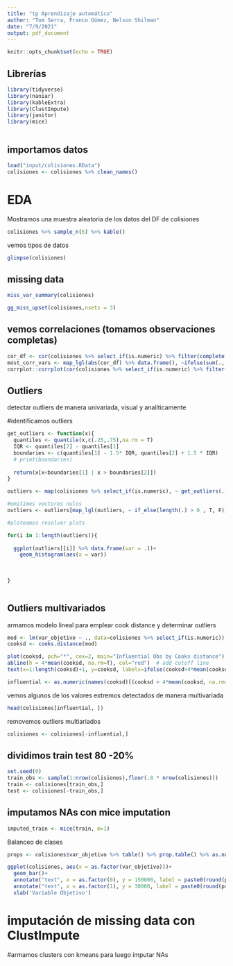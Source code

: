 ```yaml
---
title: "tp Aprendizaje automático"
author: "Tom Serra, Franco Gómez, Nelson Shilman"
date: "7/9/2021"
output: pdf_document
---
```


```r
knitr::opts_chunk$set(echo = TRUE)
```

## Librerías

```r
library(tidyverse)
library(naniar)
library(kableExtra)
library(ClustImpute)
library(janitor)
library(mice)



```


## importamos datos

```r
load("input/colisiones.RData")
colisiones <- colisiones %>% clean_names()
```

# EDA
Mostramos una muestra aleatoria de los datos del DF de colisiones

```r
colisiones %>% sample_n(5) %>% kable()
```

vemos tipos de datos
```r
glimpse(colisiones) 
```


## missing data

```r
miss_var_summary(colisiones)
```

```r
gg_miss_upset(colisiones,nsets = 3)
```
## vemos correlaciones (tomamos observaciones completas)
```r
cor_df <- cor(colisiones %>% select_if(is.numeric) %>% filter(complete.cases(.)))
most_corr_vars <- map_lgl(abs(cor_df) %>% data.frame(), ~ifelse(sum(., na.rm = T) >= 4.7 , T , F)) 
corrplot::corrplot(cor(colisiones %>% select_if(is.numeric) %>% filter(complete.cases(.)) %>% select(names(.)[most_corr_vars])), type = 'lower')
```

## Outliers
detectar outliers de manera univariada, visual y analíticamente

#identificamos outliers
```r
get_outliers <- function(x){
  quantiles <- quantile(x,c(.25,.75),na.rm = T)
  IQR <- quantiles[2] - quantiles[1]
  boundaries <- c(quantiles[1] - 1.5* IQR, quantiles[2] + 1.5 * IQR)
  # print(boundaries)
  
  return(x[x<boundaries[1] | x > boundaries[2]])
}
```

```r
outliers <- map(colisiones %>% select_if(is.numeric), ~ get_outliers(.)) %>% set_names(colisiones %>% select_if(is.numeric) %>% names())

#omitimos vectores nulos 
outliers <- outliers[map_lgl(outliers, ~ if_else(length(.) > 0 , T, F))]

#ploteamos resolver plots

for(i in 1:length(outliers)){
  
  ggplot(outliers[[i]] %>% data.frame(var = .))+
    geom_histogram(aes(x = var))
  
  
  
}



```

## Outliers multivariados

armamos modelo lineal para emplear cook distance y determinar outliers

```r
mod <- lm(var_objetivo ~ ., data=colisiones %>% select_if(is.numeric))
cooksd <- cooks.distance(mod)
```

```r
plot(cooksd, pch="*", cex=2, main="Influential Obs by Cooks distance")  # plot cook's distance
abline(h = 4*mean(cooksd, na.rm=T), col="red")  # add cutoff line
text(x=1:length(cooksd)+1, y=cooksd, labels=ifelse(cooksd>4*mean(cooksd, na.rm=T),names(cooksd),""), col="red")  # add labels
```
```r
influential <- as.numeric(names(cooksd)[(cooksd > 4*mean(cooksd, na.rm=T))])
```

vemos algunos de los valores extremos detectados de manera multivariada

```r
head(colisiones[influential, ])
```
removemos outliers multiariados
```r
colisiones <- colisiones[-influential,]
```

## dividimos train test 80 -20%

```r
set.seed(0)
train_obs <- sample(1:nrow(colisiones),floor(.8 * nrow(colisiones)))
train <- colisiones[train_obs,]
test <- colisiones[-train_obs,]

```

## imputamos NAs con mice imputation

```r
imputed_train <- mice(train, m=1)
```




Balanceo de clases

```r

props <- colisiones$var_objetivo %>% table() %>% prop.table() %>% as.numeric() 

ggplot(colisiones, aes(x = as.factor(var_objetivo)))+
  geom_bar()+
  annotate("text", x = as.factor(0), y = 150000, label = paste0(round(props[1],2) * 100,'%'), col = 'white')+
  annotate("text", x = as.factor(1), y = 30000, label = paste0(round(props[2],2) * 100,'%'), col = 'white')+
  xlab('Variable Objetivo')
```


# imputación de missing data con ClustImpute


#armamos clusters con kmeans para luego imputar NAs 
```r

```


